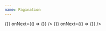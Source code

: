 ```yaml
---
name: Pagination
---
```


<Playground title="Large Pagination">
  <Flex justifyContent="flex-start">
    <LargePagination
      hasNextPage
      pageCursors={{
        first: { page: 1, cursor: "Y3Vyc29yMg==", isCurrent: false },
        last: { page: 20, cursor: "Y3Vyc29yMw==", isCurrent: false },
        around: [
          { page: 6, cursor: "Y3Vyc29yMw==", isCurrent: true },
          { page: 7, cursor: "Y3Vyc29yMg==", isCurrent: false },
          { page: 8, cursor: "Y3Vyc29yMw==", isCurrent: false },
          { page: 9, cursor: "Y3Vyc29yMw==", isCurrent: false },
        ],
        previous: { page: 5, cursor: "Y3Vyc29yMw==", isCurrent: false },
        " $refType": null,
      }}
      onClick={() => {}}
      onNext={() => {}}
    />
  </Flex>
</Playground>

<Playground title="Small Pagination">
  <SmallPagination
    hasNextPage
    pageCursors={{
      first: { page: 1, cursor: "Y3Vyc29yMg==", isCurrent: false },
      last: { page: 20, cursor: "Y3Vyc29yMw==", isCurrent: false },
      around: [
        { page: 6, cursor: "Y3Vyc29yMw==", isCurrent: true },
        { page: 7, cursor: "Y3Vyc29yMg==", isCurrent: false },
        { page: 8, cursor: "Y3Vyc29yMw==", isCurrent: false },
        { page: 9, cursor: "Y3Vyc29yMw==", isCurrent: false },
      ],
      previous: { page: 5, cursor: "Y3Vyc29yMw==", isCurrent: false },
      " $refType": null,
    }}
    onClick={() => {}}
    onNext={() => {}}
  />
</Playground>
